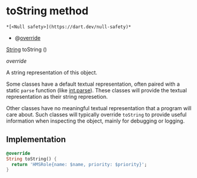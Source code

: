 # toString method

    *[<Null safety>](https://dart.dev/null-safety)*

- @[override](https://api.flutter.dev/flutter/dart-core/override-constant.html)

[String](https://api.flutter.dev/flutter/dart-core/String-class.html) toString
()

_override_

<p>A string representation of this object.</p>
<p>Some classes have a default textual representation,
often paired with a static <code>parse</code> function (like <a href="https://api.flutter.dev/flutter/dart-core/int/parse.html">int.parse</a>).
These classes will provide the textual representation as
their string represetion.</p>
<p>Other classes have no meaningful textual representation
that a program will care about.
Such classes will typically override <code>toString</code> to provide
useful information when inspecting the object,
mainly for debugging or logging.</p>

## Implementation

```dart
@override
String toString() {
  return 'HMSRole{name: $name, priority: $priority}';
}
```
